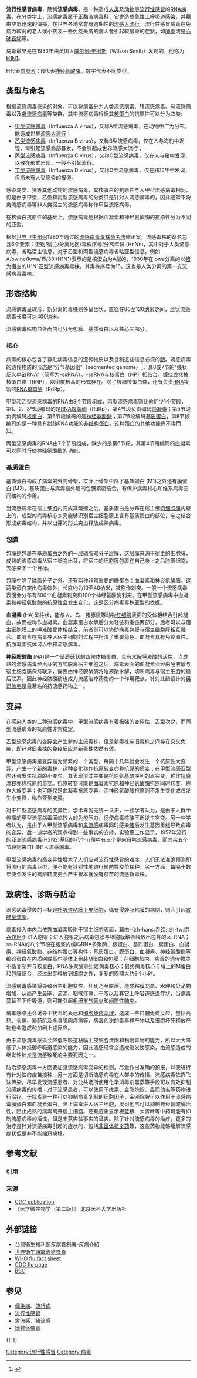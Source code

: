 {{refimprove|time=2013-04-04T18:21:12+00:00}}
{{medical}}
{{automatic Taxobox
| name = '''流行性感冒病毒<br/>influenza virus'''
| image = Influenza virus.png
| image_width = 200px
| image_caption = 甲型流感病毒H3N2亞型（[[香港流感|香港流感]]）
| taxon = Influenzavirus
| authority = 
| subdivision_ranks = 流行性感冒病毒4属
| subdivision = '''甲型流行性感冒病毒属'''<br>(Influenzavirus A)<br>
'''乙型流行性感冒病毒属'''<br>(Influenzavirus B)<br>
'''丙型流行性感冒病毒属'''<br>(Influenzavirus C)<br>
'''丁型流行性感冒病毒属'''<br>(Influenzavirus D)
}}

'''流行性感冒病毒'''，簡稱'''流感病毒'''，是一种造成[[人类|人类]]及[[动物|动物]]患[[流行性感冒|流行性感冒]]的[[RNA病毒|RNA病毒]]，在分类学上，流感病毒属于[[正黏液病毒科|正黏液病毒科]]，它會造成急性[[上呼吸道感染|上呼吸道感染]]，并藉由空氣迅速的傳播，在世界各地常會有週期性的[[流感大流行|流感大流行]]。流行性感冒病毒在免疫力較弱的老人或小孩及一些免疫失調的病人會引起較嚴重的症狀，如[[肺炎|肺炎]]或是[[心肺衰竭|心肺衰竭]]等。

病毒最早是在1933年由英国人[[威尔逊·史密斯|威尔逊·史密斯]]（Wilson Smith）发现的，他称为[[H1N1|H1N1]]。

H代表[[血凝素|血凝素]]；N代表[[神经氨酸酶|神经氨酸酶]]。数字代表不同类型。

== 类型与命名==
根据流感病毒感染的对象，可以将病毒分为人类流感病毒、猪流感病毒、马流感病毒以及[[禽流感病毒|禽流感病毒]]等类群，其中流感病毒根据其[[核蛋白|核蛋白]]的抗原性可以分为四类:
* [[甲型流感病毒|甲型流感病毒]]（Influenza A virus），又称A型流感病毒，在动物中广为分布，能造成世界[[流感大流行|流感大流行]]；
* [[乙型流感病毒|乙型流感病毒]]（Influenza B virus），又称B型流感病毒，仅在人与海豹中发现，常引起流感局部暴发，不会引起成世界流感大流行；
* [[丙型流感病毒|丙型流感病毒]]（Influenza C virus），又称C型流感病毒，仅在人与猪中发现，以散在形式出现，一般不引起流行。
*[[丁型流感病毒|丁型流感病毒]]（Influenza D virus），又称D型流感病毒，仅在猪和牛中发现，但尚未有人受感染的报道。

感染鸟类、猪等其他动物的流感病毒，其核蛋白的抗原性与人甲型流感病毒相同，但是由于甲型、乙型和丙型流感病毒的分类只是针对人流感病毒的，因此通常不将禽流感病毒等非人类宿主的流感病毒称作甲型流感病毒。

在核蛋白抗原性的基础上，流感病毒还根据血凝素和神经氨酸酶的抗原性分为不同的亚型。

根据[[世界卫生组织|世界卫生组织]]1980年通过的[[流感病毒毒株命名法|流感病毒毒株命名法]]修正案，流感毒株的命名包含6个要素：型别/宿主/分离地区/毒株序号/分离年份 (HnNn)，其中对于人类流感病毒，省略宿主信息，对于乙型和丙型流感病毒省略亚型信息。例如A/swine/Iowa/15/30 (H1N1)表示的是核蛋白为A型的，1930年在Iowa分离的以[[家猪|猪]]为宿主的H1N1亚型流感病毒毒株，其毒株序号为15，这也是人类分离的第一支流感病毒毒株。

==形态结构==
流感病毒呈球形，新分离的毒株则多呈丝状，直径在80至120[[纳米|纳米]]之间，丝状流感病毒长度可达400纳米。

流感病毒结构自外而内可分为包膜、基质蛋白以及核心三部分。
===核心===
病毒的核心包含了存贮病毒信息的遗传物质以及复制这些信息必须的[[酶|酶]]。流感病毒的遗传物质的形态是“分节基因组”（segmented genome）<ref>{{Cite web |url=https://www.termonline.cn/word/99179/1#s1 |title=存档副本 |access-date=2021-08-04 |archive-date=2021-12-24 |archive-url=https://web.archive.org/web/20211224005200/https://www.termonline.cn/word/99179/1#s1 |dead-url=no }}</ref>，具8或7节的“线状反义单链RNA”（简写为-ssRNA）。-ssRNA与核蛋白（NP）相结合，缠绕成核糖核蛋白体（RNP），以密度极高的形式存在。除了核糖核蛋白体，还有负责[[RNA|RNA]]複製的[[RNA複製酶|RNA複製酶]]（RdRp）。

甲型和乙型流感病毒的RNA由8个节段组成，丙型流感病毒则比他们少1个节段，第1、2、3节段编码的是[[RNA複製酶|RNA複製酶]]（RdRp），第4节段负责编码[[血凝素|血凝素]]；第5节段负责编码[[核蛋白|核蛋白]]，第6节段编码的是[[神经氨酸酶|神经氨酸酶]]；第7节段编码[[基质蛋白|基质蛋白]]，第8节段编码的是一种具有拼接RNA功能的[[非结构蛋白|非结构蛋白]]，这种蛋白的其他功能尚不得而知。

丙型流感病毒的RNA由7个节段组成，缺少的是第6节段，其第4节段编码的血凝素可以同时行使神经氨酸酶的功能。

===基质蛋白===
基质蛋白构成了病毒的外壳骨架，实际上骨架中除了基质蛋白 (M1)之外还有膜蛋白 (M2)。基质蛋白与病毒最外层的包膜紧密结合，有保护病毒核心和维系病毒空间结构的作用。

当流感病毒在宿主细胞内完成其繁殖之后，基质蛋白是分布在宿主细胞[[细胞膜|细胞膜]]内壁上的，成型的病毒核心衣壳能够识别宿主细胞膜上含有基质蛋白的部位，与之结合形成病毒结构，并以出芽的形式突出释放成熟病毒。

===包膜===
包膜是包裹在基质蛋白之外的一层磷脂双分子层膜，这层膜来源于宿主的细胞膜，成熟的流感病毒从宿主细胞出芽，将宿主的细胞膜包裹在自己身上之后脱离细胞，去感染下一个目标。

包膜中除了磷脂分子之外，还有两种非常重要的糖蛋白：血凝素和神经氨酸酶。这两类蛋白突出病毒体外，长度约为10至40纳米，被称作刺突。一般一个流感病毒表面会分布有500个血凝素刺突和100个神经氨酸酶刺突。在甲型流感病毒中血凝素和神经氨酸酶的抗原性会发生变化，这是区分病毒毒株亚型的依据。

'''血凝素''' (HA)呈柱状，能与人、鸟、猪豚鼠等动物[[红细胞|红细胞]]表面的受体相结合引起凝血，故而被称作血凝素。血凝素蛋白水解后分为轻链和重链两部分，后者可以与宿主细胞膜上的唾液酸受体相结合，前者则可以协助病毒包膜与宿主细胞膜相互融合。血凝素在病毒导入宿主细胞的过程中扮演了重要角色。血凝素具有免疫原性，抗血凝素抗体可以中和流感病毒。

'''神经胺酸酶''' (NA)是一个呈蘑菇状的四聚体糖蛋白，具有水解唾液酸的活性，当成熟的流感病毒经出芽的方式脱离宿主细胞之后，病毒表面的血凝素会经由唾液酸与宿主细胞膜保持联系，需要由神经胺酸酶将唾液酸水解，切断病毒与宿主细胞的最后联系。因此神经胺酸酶也成为流感治疗药物的一个作用靶点，针对此酶设计的[[奥司他韦|奥司他韦]]是最著名的抗流感药物之一。

==变异==
在感染人类的三种流感病毒中，甲型流感病毒有着极强的变异性，乙型次之，而丙型流感病毒的抗原性非常稳定。

乙型流感病毒的变异会产生新的主流毒株，但是新毒株与旧毒株之间存在交叉免疫，即针对旧毒株的免疫反应对新毒株依然有效。

甲型流感病毒是变异最为频繁的一个类型，每隔十几年就会发生一个抗原性大变异，产生一个新的毒株，这种变化称作[[抗原转变|抗原转变]]亦称抗原的质变；在甲型流感亚型内还会发生抗原的小变异，其表现形式主要是抗原氨基酸序列的点突变，称作[[抗原漂移|抗原漂移]]亦称抗原的量变。抗原转变可能是血凝素抗原和神经氨酸酶抗原同时转变，称作大族变异；也可能仅是血凝素抗原变异，而神经氨酸酶抗原则不发生变化或仅发生小变异，称作亚型变异。

对于甲型流感病毒的变异性，学术界尚无统一认识，一些学者认为，是由于人群中传播的甲型流感病毒面临较大的免疫压力，促使病毒核酸不断发生突变。另一些学者认为，是由于人甲型流感病毒和[[禽流感|禽流感]]病毒同时感染[[家猪|猪]]后发生基因重组导致病毒的变异。后一派学者的观点得到一些事实的支持，实验室工作显示，1957年流行的[[亚洲流感|亚洲流感]]病毒(H2N2)基因的八个节段中有三个是来自[[鸭|鸭]]流感病毒，而其余五个节段则来自H1N1人流感病毒。

甲型流感病毒的高变异性增大了人们应对流行性感冒的难度，人们无法准确预测即将流行的病毒亚型，便不能有针对性地进行预防性疫苗接种，另一方面，每隔十数年便会发生的抗原转变更会产生根本就没有疫苗的流感新毒株。

== 致病性、诊断与防治 ==
{{noteTA
|1 = zh-cn:胞浆; zh-tw:細胞質;
}}

流感病毒侵袭的目标是[[呼吸道|呼吸道]][[粘膜|粘膜]][[上皮细胞|上皮细胞]]，偶有侵袭肠粘膜的病例，则会引起[[胃肠型流感|胃肠型流感]]。

病毒侵入体内后依靠血凝素吸附于宿主细胞表面，藉由-{zh-hans:[[吞饮|吞饮]]; zh-tw:[[胞吞作用|胞吞作用]];}-进入胞浆；进入胞浆之后病毒包膜与细胞膜融合释放出包含的ss-RNA；ss-RNA的八个节段在胞浆内编码RNA多聚酶、核蛋白、基质蛋白、膜蛋白、血凝素、神经氨酸酶、非结构蛋白等构件；基质蛋白、膜蛋白、血凝素、神经氨酸酶等编码蛋白在内质网或高尔基体上组装M蛋白和包膜；在细胞核内，病毒的遗传物质不断复制并与核蛋白、RNA多聚酶等组建病毒核心；最终病毒核心与膜上的M蛋白和包膜结合，经过出芽释放到细胞之外，复制的周期大约8个小时。

流感病毒感染将导致宿主细胞变性、坏死乃至脱落，造成粘膜充血、水肿和分泌物增加，从而产生鼻塞、流涕、咽喉疼痛、干咳以及其它上呼吸道感染症状，当病毒蔓延至下呼吸道，则可能引起[[毛细支气管炎|毛细支气管炎]]和[[间质性肺炎|间质性肺炎]]。

病毒感染还会诱导干扰素的表达和[[细胞免疫调理|细胞免疫调理]]，造成一些自體免疫反应，包括高热、头痛、腓肠肌及全身肌肉疼痛等，病毒代谢的毒素样产物以及细胞坏死释放产物也会造成和加剧上述反应。

由于流感病毒感染会降低呼吸道粘膜上皮细胞清除和黏附异物的能力，所以大大降低了人体抵御呼吸道感染的能力，因此流感经常会造成继发性感染，由流感造成的继发性肺炎是流感致死的主要死因之一。

防治流感病毒一方面要加强流感病毒变异的检测，尽量作出准确的预报，以便进行有针对性的疫苗接种；另一方面是切断流感病毒在人群中的传播，流感病毒依靠飞沫传染，尽早发现流感患者、对公共场所使用化学消毒剂熏蒸等手段可以有效抑制流感病毒的传播；对于流感患者，可以使用干扰素、金刚烷胺、[[奥司他韦|奥司他韦]]等药物进行治疗，[[干扰素|干扰素]]是一种可以抑制病毒复制的[[细胞因子|细胞因子]]，金刚烷胺可以作用于流感病毒膜蛋白和血凝素蛋白，阻止病毒进入宿主细胞，奥司他韦可以抑制神经氨酸酶活性，阻止成熟的病毒离开宿主细胞。还有迹象显示板蓝根、大青叶等中药可能有抑制流感病毒的活性，但是未获实验事实的证实。除了针对流感病毒的治疗，更多的治疗是针对流感病毒引起的症状的，包括[[非甾体抗炎药|非甾体抗炎药]]等，这些药物能够缓解流感症状但是并不能缩短病程。

== 参考文献 ==
=== 引用 ===
{{Reflist}}

=== 来源 ===
* [https://web.archive.org/web/20041026080614/http://www.cdc.gov/ncidod/diseases/flu/fluinfo.htm CDC publication]
* 《医学微生物学（第二版）》 北京医科大学出版社

== 外部链接 ==
* [https://www.cdc.gov.tw/Category/Page/HMC9qDI4FA-gDrbcnFlXgg 台灣衛生福利部疾病管制署-疾病介紹] {{Wayback|url=https://www.cdc.gov.tw/Category/Page/HMC9qDI4FA-gDrbcnFlXgg |date=20210208083404 }}
* [http://www.who.int/csr/disease/influenza/en/ 世界衛生組織流感首頁] {{Wayback|url=http://www.who.int/csr/disease/influenza/en/ |date=20110715104607 }}
* [http://www.who.int/mediacentre/factsheets/fs211/en/ WHO flu fact sheet] {{Wayback|url=http://www.who.int/mediacentre/factsheets/fs211/en/ |date=20141130051058 }}
* [https://www.cdc.gov/flu/index.htm CDC flu page] {{Wayback|url=https://www.cdc.gov/flu/index.htm |date=20190523070221 }}
* [http://news.bbc.co.uk/2/hi/health/3719990.stm BBC] {{Wayback|url=http://news.bbc.co.uk/2/hi/health/3719990.stm |date=20210223071603 }}

== 参见 == 
{{Portal box|病毒|生物学|医学}}
* [[傳染病|傳染病]]、[[流行病|流行病]]
* [[流行性感冒|流行性感冒]]
* [[禽流感|禽流感]]、[[猪流感|猪流感]]
*[[嗜神经病毒|嗜神经病毒]]

{{-}}
{{Baltimore (virus classification)}}

[[Category:流行性感冒|Category:流行性感冒]]
[[Category:病毒|Category:病毒]]